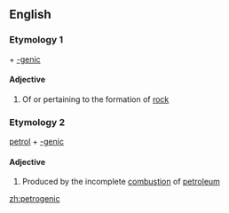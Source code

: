==English==

===Etymology 1===
{{etyl|grc}} {{term|πέτρος|sc=Grek|tr=petros||rock}} + [[-genic]]

====Adjective====
{{en-adj|-}}

# Of or pertaining to the formation of [[rock]]

===Etymology 2===
[[petrol]] + [[-genic]]

====Adjective====
{{en-adj|-}}

# {{context|of hydrocarbons etc}} Produced by the incomplete [[combustion]] of [[petroleum]]

[[zh:petrogenic]]